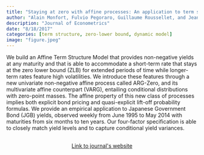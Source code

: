 ```yaml
---
title: "Staying at zero with affine processes: An application to term structure modelling"
author: "Alain Monfort, Fulvio Pegoraro, Guillaume Roussellet, and Jean-Paul Renne"
description: "Journal of Econometrics"
date: "8/18/2017"
categories: [term structure, zero-lower bound, dynamic model]
image: "figure.jpeg"
---
```


<!-- description: "Affine Term Structure Model that provides non-negative yields and is able to accommodate a short-term rate that stays at the zero lower bound (ZLB) for extended periods of time." -->

<!-- subtitle: -->

<!-- image: "figure.jpeg" -->


We build an Affine Term Structure Model that provides non-negative yields at any maturity and that is able to accommodate a short-term rate that stays at the zero lower bound (ZLB) for extended periods of time while longer-term rates feature high volatilities. We introduce these features through a new univariate non-negative affine process called ARG-Zero, and its multivariate affine counterpart (VARG), entailing conditional distributions with zero-point masses. The affine property of this new class of processes implies both explicit bond pricing and quasi-explicit lift-off probability formulas. We provide an empirical application to Japanese Government Bond (JGB) yields, observed weekly from June 1995 to May 2014 with maturities from six months to ten years. Our four-factor specification is able to closely match yield levels and to capture conditional yield variances.


```{=html}
<div  style="margin: 30px; text-align: center;">
<a class="btn btn-primary" href="https://www.sciencedirect.com/science/article/abs/pii/S0304407617301653" role="button" target="_blank" style="padding: 5px 5px;">Link to journal's website</a>
</div>
```

<!-- In order to have bibtex in place of R code, add in front matter: -->
<!-- format: -->
<!--   html: -->
<!--     code-fold: true -->
<!--     code-summary: "Bibtex" -->

<!-- ```{r essai, eval=FALSE} -->
<!-- article = { -->
<!--   author = {JPR}, -->
<!--   year=2010 -->
<!-- } -->
<!-- ``` -->
